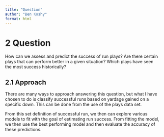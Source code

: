 ```yaml
---
title: "Question"
author: "Ben Koshy"
format: html
---
```


# 2 Question

How can we assess and predict the success of run plays? Are there certain plays that can perform better in a given situation? Which plays have seen the most success historically?

## 2.1 Approach

There are many ways to approach answering this question, but what I have chosen to do is classify successful runs based on yardage gained on a specific down. This can be done from the use of the plays data set.

From this set definition of successful run, we then can explore various models to fit with the goal of estimating run success. From fitting the model, we then use the best performing model and then evaluate the accuracy of these predictions.
